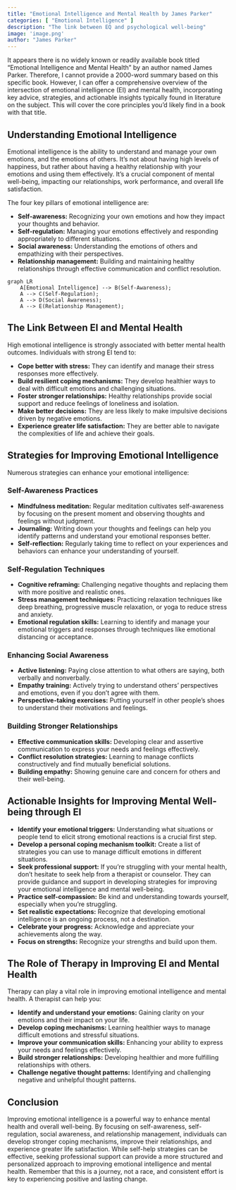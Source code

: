 ```yaml
---
title: "Emotional Intelligence and Mental Health by James Parker"
categories: [ "Emotional Intelligence" ]
description: "The link between EQ and psychological well-being"
image: 'image.png'
author: "James Parker"
---
```

It appears there is no widely known or readily available book titled "Emotional Intelligence and Mental Health" by an author named James Parker.  Therefore, I cannot provide a 2000-word summary based on this specific book.  However, I can offer a comprehensive overview of the intersection of emotional intelligence (EI) and mental health, incorporating key advice, strategies, and actionable insights typically found in literature on the subject.  This will cover the core principles you'd likely find in a book with that title.


## Understanding Emotional Intelligence

Emotional intelligence is the ability to understand and manage your own emotions, and the emotions of others.  It's not about having high levels of happiness, but rather about having a healthy relationship with your emotions and using them effectively.  It's a crucial component of mental well-being, impacting our relationships, work performance, and overall life satisfaction.

The four key pillars of emotional intelligence are:

* **Self-awareness:** Recognizing your own emotions and how they impact your thoughts and behavior.
* **Self-regulation:** Managing your emotions effectively and responding appropriately to different situations.
* **Social awareness:** Understanding the emotions of others and empathizing with their perspectives.
* **Relationship management:** Building and maintaining healthy relationships through effective communication and conflict resolution.


```mermaid
graph LR
    A[Emotional Intelligence] --> B(Self-Awareness);
    A --> C(Self-Regulation);
    A --> D(Social Awareness);
    A --> E(Relationship Management);
```

##  The Link Between EI and Mental Health

High emotional intelligence is strongly associated with better mental health outcomes. Individuals with strong EI tend to:

* **Cope better with stress:** They can identify and manage their stress responses more effectively.
* **Build resilient coping mechanisms:** They develop healthier ways to deal with difficult emotions and challenging situations.
* **Foster stronger relationships:** Healthy relationships provide social support and reduce feelings of loneliness and isolation.
* **Make better decisions:** They are less likely to make impulsive decisions driven by negative emotions.
* **Experience greater life satisfaction:** They are better able to navigate the complexities of life and achieve their goals.


##  Strategies for Improving Emotional Intelligence

Numerous strategies can enhance your emotional intelligence:

### Self-Awareness Practices

* **Mindfulness meditation:** Regular meditation cultivates self-awareness by focusing on the present moment and observing thoughts and feelings without judgment.
* **Journaling:** Writing down your thoughts and feelings can help you identify patterns and understand your emotional responses better.
* **Self-reflection:** Regularly taking time to reflect on your experiences and behaviors can enhance your understanding of yourself.


### Self-Regulation Techniques

* **Cognitive reframing:** Challenging negative thoughts and replacing them with more positive and realistic ones.
* **Stress management techniques:** Practicing relaxation techniques like deep breathing, progressive muscle relaxation, or yoga to reduce stress and anxiety.
* **Emotional regulation skills:** Learning to identify and manage your emotional triggers and responses through techniques like emotional distancing or acceptance.


### Enhancing Social Awareness

* **Active listening:** Paying close attention to what others are saying, both verbally and nonverbally.
* **Empathy training:**  Actively trying to understand others' perspectives and emotions, even if you don't agree with them.
* **Perspective-taking exercises:**  Putting yourself in other people's shoes to understand their motivations and feelings.


### Building Stronger Relationships

* **Effective communication skills:** Developing clear and assertive communication to express your needs and feelings effectively.
* **Conflict resolution strategies:** Learning to manage conflicts constructively and find mutually beneficial solutions.
* **Building empathy:**  Showing genuine care and concern for others and their well-being.



##  Actionable Insights for Improving Mental Well-being through EI

* **Identify your emotional triggers:** Understanding what situations or people tend to elicit strong emotional reactions is a crucial first step.
* **Develop a personal coping mechanism toolkit:**  Create a list of strategies you can use to manage difficult emotions in different situations.
* **Seek professional support:**  If you're struggling with your mental health, don't hesitate to seek help from a therapist or counselor.  They can provide guidance and support in developing strategies for improving your emotional intelligence and mental well-being.
* **Practice self-compassion:** Be kind and understanding towards yourself, especially when you're struggling.
* **Set realistic expectations:**  Recognize that developing emotional intelligence is an ongoing process, not a destination.
* **Celebrate your progress:** Acknowledge and appreciate your achievements along the way.
* **Focus on strengths:** Recognize your strengths and build upon them.


##  The Role of Therapy in Improving EI and Mental Health

Therapy can play a vital role in improving emotional intelligence and mental health.  A therapist can help you:

* **Identify and understand your emotions:** Gaining clarity on your emotions and their impact on your life.
* **Develop coping mechanisms:** Learning healthier ways to manage difficult emotions and stressful situations.
* **Improve your communication skills:** Enhancing your ability to express your needs and feelings effectively.
* **Build stronger relationships:** Developing healthier and more fulfilling relationships with others.
* **Challenge negative thought patterns:** Identifying and challenging negative and unhelpful thought patterns.


## Conclusion

Improving emotional intelligence is a powerful way to enhance mental health and overall well-being. By focusing on self-awareness, self-regulation, social awareness, and relationship management, individuals can develop stronger coping mechanisms, improve their relationships, and experience greater life satisfaction.  While self-help strategies can be effective, seeking professional support can provide a more structured and personalized approach to improving emotional intelligence and mental health. Remember that this is a journey, not a race, and consistent effort is key to experiencing positive and lasting change.


